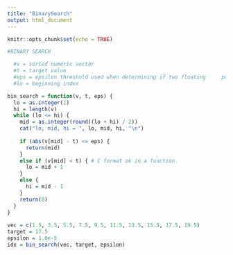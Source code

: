 ```yaml
---
title: "BinarySearch"
output: html_document
---
```


```r
knitr::opts_chunk$set(echo = TRUE)

#BINARY SEARCH

  #v = sorted numeric vector
  #t = target value
  #eps = epsilon threshold used when determining if two floating     points are equal or not
  #lo = beginning index

bin_search = function(v, t, eps) {
  lo = as.integer(1)
  hi = length(v)
  while (lo <= hi) {
    mid = as.integer(round((lo + hi) / 2)) 
    cat("lo, mid, hi = ", lo, mid, hi, "\n")
    
    if (abs(v[mid] - t) <= eps) {
      return(mid)
    }
    else if (v[mid] < t) { # C format ok in a function
      lo = mid + 1
    }
    else {
      hi = mid - 1
    }
    return(0)
  }
}
  
vec = c(1.5, 3.5, 5.5, 7.5, 9.5, 11.5, 13.5, 15.5, 17.5, 19.5)
target = 17.5
epsilon = 1.0e-5
idx = bin_search(vec, target, epsilon)
```

